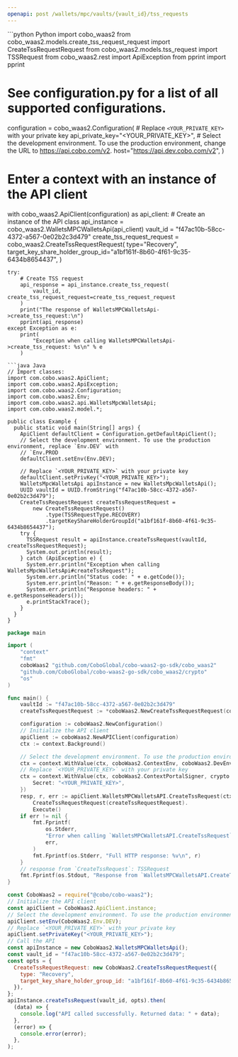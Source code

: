 ```yaml
---
openapi: post /wallets/mpc/vaults/{vault_id}/tss_requests
---
```


<RequestExample>
```python Python
import cobo_waas2
from cobo_waas2.models.create_tss_request_request import CreateTssRequestRequest
from cobo_waas2.models.tss_request import TSSRequest
from cobo_waas2.rest import ApiException
from pprint import pprint

# See configuration.py for a list of all supported configurations.
configuration = cobo_waas2.Configuration(
    # Replace `<YOUR_PRIVATE_KEY>` with your private key
    api_private_key="<YOUR_PRIVATE_KEY>",
    # Select the development environment. To use the production environment, change the URL to https://api.cobo.com/v2.
    host="https://api.dev.cobo.com/v2",
)
# Enter a context with an instance of the API client
with cobo_waas2.ApiClient(configuration) as api_client:
    # Create an instance of the API class
    api_instance = cobo_waas2.WalletsMPCWalletsApi(api_client)
    vault_id = "f47ac10b-58cc-4372-a567-0e02b2c3d479"
    create_tss_request_request = cobo_waas2.CreateTssRequestRequest(
        type="Recovery",
        target_key_share_holder_group_id="a1bf161f-8b60-4f61-9c35-6434b8654437",
    )

    try:
        # Create TSS request
        api_response = api_instance.create_tss_request(
            vault_id, create_tss_request_request=create_tss_request_request
        )
        print("The response of WalletsMPCWalletsApi->create_tss_request:\n")
        pprint(api_response)
    except Exception as e:
        print(
            "Exception when calling WalletsMPCWalletsApi->create_tss_request: %s\n" % e
        )

```
```java Java
// Import classes:
import com.cobo.waas2.ApiClient;
import com.cobo.waas2.ApiException;
import com.cobo.waas2.Configuration;
import com.cobo.waas2.Env;
import com.cobo.waas2.api.WalletsMpcWalletsApi;
import com.cobo.waas2.model.*;

public class Example {
  public static void main(String[] args) {
    ApiClient defaultClient = Configuration.getDefaultApiClient();
    // Select the development environment. To use the production environment, replace `Env.DEV` with
    // `Env.PROD
    defaultClient.setEnv(Env.DEV);

    // Replace `<YOUR_PRIVATE_KEY>` with your private key
    defaultClient.setPrivKey("<YOUR_PRIVATE_KEY>");
    WalletsMpcWalletsApi apiInstance = new WalletsMpcWalletsApi();
    UUID vaultId = UUID.fromString("f47ac10b-58cc-4372-a567-0e02b2c3d479");
    CreateTssRequestRequest createTssRequestRequest =
        new CreateTssRequestRequest()
            .type(TSSRequestType.RECOVERY)
            .targetKeyShareHolderGroupId("a1bf161f-8b60-4f61-9c35-6434b8654437");
    try {
      TSSRequest result = apiInstance.createTssRequest(vaultId, createTssRequestRequest);
      System.out.println(result);
    } catch (ApiException e) {
      System.err.println("Exception when calling WalletsMpcWalletsApi#createTssRequest");
      System.err.println("Status code: " + e.getCode());
      System.err.println("Reason: " + e.getResponseBody());
      System.err.println("Response headers: " + e.getResponseHeaders());
      e.printStackTrace();
    }
  }
}

```
```go Go
package main

import (
	"context"
	"fmt"
	coboWaas2 "github.com/CoboGlobal/cobo-waas2-go-sdk/cobo_waas2"
	"github.com/CoboGlobal/cobo-waas2-go-sdk/cobo_waas2/crypto"
	"os"
)

func main() {
	vaultId := "f47ac10b-58cc-4372-a567-0e02b2c3d479"
	createTssRequestRequest := *coboWaas2.NewCreateTssRequestRequest(coboWaas2.TSSRequestType("KeyGen"), "a1bf161f-8b60-4f61-9c35-6434b8654437")

	configuration := coboWaas2.NewConfiguration()
	// Initialize the API client
	apiClient := coboWaas2.NewAPIClient(configuration)
	ctx := context.Background()

	// Select the development environment. To use the production environment, replace coboWaas2.DevEnv with coboWaas2.ProdEnv
	ctx = context.WithValue(ctx, coboWaas2.ContextEnv, coboWaas2.DevEnv)
	// Replace `<YOUR_PRIVATE_KEY>` with your private key
	ctx = context.WithValue(ctx, coboWaas2.ContextPortalSigner, crypto.Ed25519Signer{
		Secret: "<YOUR_PRIVATE_KEY>",
	})
	resp, r, err := apiClient.WalletsMPCWalletsAPI.CreateTssRequest(ctx, vaultId).
		CreateTssRequestRequest(createTssRequestRequest).
		Execute()
	if err != nil {
		fmt.Fprintf(
			os.Stderr,
			"Error when calling `WalletsMPCWalletsAPI.CreateTssRequest``: %v\n",
			err,
		)
		fmt.Fprintf(os.Stderr, "Full HTTP response: %v\n", r)
	}
	// response from `CreateTssRequest`: TSSRequest
	fmt.Fprintf(os.Stdout, "Response from `WalletsMPCWalletsAPI.CreateTssRequest`: %v\n", resp)
}

```
```javascript JavaScript
const CoboWaas2 = require("@cobo/cobo-waas2");
// Initialize the API client
const apiClient = CoboWaas2.ApiClient.instance;
// Select the development environment. To use the production environment, replace `Env.DEV` with `Env.PROD`
apiClient.setEnv(CoboWaas2.Env.DEV);
// Replace `<YOUR_PRIVATE_KEY>` with your private key
apiClient.setPrivateKey("<YOUR_PRIVATE_KEY>");
// Call the API
const apiInstance = new CoboWaas2.WalletsMPCWalletsApi();
const vault_id = "f47ac10b-58cc-4372-a567-0e02b2c3d479";
const opts = {
  CreateTssRequestRequest: new CoboWaas2.CreateTssRequestRequest({
    type: "Recovery",
    target_key_share_holder_group_id: "a1bf161f-8b60-4f61-9c35-6434b8654437",
  }),
};
apiInstance.createTssRequest(vault_id, opts).then(
  (data) => {
    console.log("API called successfully. Returned data: " + data);
  },
  (error) => {
    console.error(error);
  },
);

```
</RequestExample>